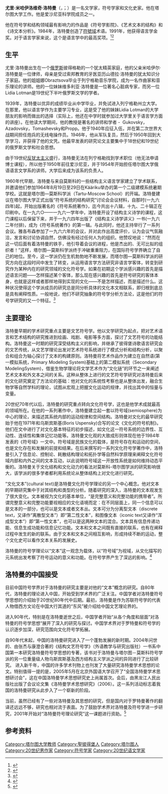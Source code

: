 {{多個問題|
{{Copy edit|time=2022-03-05T08:09:52+00:00}}
{{Citecheck|time=2022-03-05T08:09:52+00:00}}
{{Original research|time=2022-03-05T08:09:52+00:00}}
}}
'''尤里·米哈伊洛维奇·洛特曼'''（{{lang-ru|Ю́рий Миха́йлович Ло́тман}}，{{lang-et|Juri Lotman}}；{{bd|1922年|2月28日|1993年10月28日|}}）是一名文学家，符号学家和文化史家。他在塔尔图大学工作。他是爱沙尼亚科学院成员之一。

他在符号学和结构领域最有影响力的作品是《符号学影院》、《艺术文本的结构》和《诗文本分析》。1984年，洛特曼创造了[[符號域|符號域]]术语。1991年，他获得语言学金奖。对于语言学家来说，这个是语言学中的最高奖项。<ref>{{Cite web |url=http://insop.org/index.php?p=1_8_Ancient-Medal-Winners |title=存档副本 |accessdate=2016-03-18 |archive-date=2016-03-03 |archive-url=https://web.archive.org/web/20160303171535/http://insop.org/index.php?p=1_8_Ancient-Medal-Winners |dead-url=no }}</ref><ref>{{Cite web |url=https://www.academia.edu/3624267/Lotman_s_legacy_in_modelling_of_semiosis_%E6%B4%9B%E7%89%B9%E6%9B%BC%E5%9C%A8%E6%84%8F%E6%8C%87%E8%BF%87%E7%A8%8B%E6%A8%A1%E5%BC%8F%E5%8C%96%E6%96%B9%E9%9D%A2%E7%9A%84%E9%81%97%E4%BA%A7_ |title=Kull, Kalevi; Wang, Yongxiang (卡拉威·库尔;王永祥) 2012. Lotman’s legacy in modelling of semiosis (洛特曼在意指过程模式化方面的遗产), Russian Literature & Arts (俄罗斯文艺) 3: 103–109. |accessdate=2020-10-08 |archive-date=2019-06-06 |archive-url=https://web.archive.org/web/20190606080112/https://www.academia.edu/3624267/Lotman_s_legacy_in_modelling_of_semiosis_%E6%B4%9B%E7%89%B9%E6%9B%BC%E5%9C%A8%E6%84%8F%E6%8C%87%E8%BF%87%E7%A8%8B%E6%A8%A1%E5%BC%8F%E5%8C%96%E6%96%B9%E9%9D%A2%E7%9A%84%E9%81%97%E4%BA%A7_ |dead-url=no }}</ref>

== 生平 ==
尤里·洛特曼出生在一个[[俄罗斯|俄罗斯]]彼得格勒的一个犹太精英家庭，他的父亲米哈伊尔·洛特曼是一位律师，母亲是受过索邦教育的牙医亚历山德拉·洛特曼的犹太知识分子家庭。他的姐姐娜Obraztsova毕业于列宁格勒音乐学院，成为一名作曲家和音乐理论的讲师。他的一位妹妹维多利亚·洛特曼是一位著名心脏病专家，而另一位Lidia Lotman是19世纪下半叶俄罗斯文学的学者。

1939年，洛特曼以优异的成绩毕业从中学毕业，并免试进入列宁格勒州立大学。在那里，他以语言学作为主要学习专业，这是受了他的妹妹Lidia Lotman的大学朋友的影响而做出的选择（实际上，他还在中学时就参加过大学里关于语言学方面的讲座）。在他读大学期间，他的教授是著名的讲师和学者 -  Gukovsky，Azadovsky，Tomashevsky和Propp。他于1940年应征入伍，并在第二次世界大战期间担任炮兵的无线电操作员。1946年，他从军队复员，然后于1950年回到大学学习，并获得了他的文凭。他最早发表的研究论文主要集中于18世纪和19世纪的俄罗斯文学和社会思想。

由于19世纪[[反犹太主义|反犹太主义]]盛行，洛特曼无法在列宁格勒找到学术职位（他无法申请博士课程），所以他于1950年前往爱沙尼亚，并于1954年开始担任塔尔图大学俄语语言文学系的讲师。大学后来成为该系的负责人。

1960年代早期，洛特曼与来自莫斯科的一些结构主义语言学家建立了学术联系，并邀请他们参加1964年8月19日至29日在Kääriku举办的第一个二级建模系统暑期学校。这就是塔尔图—莫斯科学派（Tartu-Moscow School）的开端。洛特曼建议在塔尔图大学正式出版“符号系统的结构研究”讨论会会议材料，自那时(一九六四年)起，开始出版著名的《符号系统著作》，迄今共出十八辑，十九、二十辑正在印刷中。在一九六○——一九六一学年中，洛特曼开设了结构主义诗学的课程，这门课程以后保留下来，并于一九六四年出版了《结构主义诗学讲义》一书(一九六二年付排)，成为《符号系统著作》的第一辑。与此同时，他还主持举行了一系列会议。雅各布森参加了一九六六年的会议，并对此作出高度评价，认为会议气氛融洽，发言和讨论协调自然，仿佛没有经过任何人为的组织。他赞叹地说：“然而在这一切后面有着洛特曼的铁手，他引导着会议的进程，他是杰出的、无可比拟的组织者！”这样，塔尔图—莫斯科学派终于冲破重重阻力，在国际符号学界确立了自己的地位。至今，这一学派仍在生机勃勃地不断发展，而塔尔图—莫斯科学派的研究方向在这段时间中发生了转变，从运用语言学方法研究非语言学客体，转变到研究作为某种内在的研究领域的文化符号学。如果在初期这个学派感兴趣的首先是描述语言问题——怎样描述某个客体，那么现在感兴趣的首先是符号研究的客体本身，也就是这样或者那样地得到实现的文化——不是怎样描述，而是描述什么。这种状况使得这个学派成员的研究总是同分析具体的文化本文相联系，即归根到底总是具有阐释性质。一般地说，他们不研究抽象的符号学分析方法论，这是他们的符号学研究的又一个特征。<ref>{{cite web|title=记苏联符号学家洛特曼和乌斯宾斯基|url=http://www.readers365.com/dushu20nian/87/30118.htm|accessdate=1986|author1=凌继尧/丁聪|archive-date=2019-06-26|archive-url=https://web.archive.org/web/20190626180304/http://www.readers365.com/dushu20nian/87/30118.htm|dead-url=no}}</ref><br />

== 主要理论 ==
洛特曼早期的学术研究重点主要是文艺符号学。他以文学研究为起点，把对艺术语言和艺术结构的研究推进到绘画、戏剧、电影等多方面，探讨了文艺符号的功能结构。洛特曼这一时期的研究深受结构主义的影响，并继承了彼得堡诗歌语言研究会的文艺传统，从文艺学理论出发对艺术符号系统进行了模式分析和结构分析，以聚合和组合为轴心探讨了文本的构建原则。洛特曼将艺术作品作为建立在自然语(第一模拟系统，Primary Modeling System)基础上的第二模拟系统（Secondary ModelingSystem)，借鉴生物学理论将文学艺术作为“文化链”的环节之一来阐述艺术文本和外文本之间的关系。这种从整体上进行的文艺符号学研究对洛特曼后来的文化研究奠定了方法论的基础：他对文化的系统性考察也是从整体出发，融合生物学等自然学科的理论，试图从宏观上把握文化运动的规律，并找出其中的恒量与变量。

20世纪70年代以后，洛特曼的研究重点转向文化符号学，这也是他学术成就最高的领域所在。在他的一系列著作中，洛特曼建立起一套以符号域(semiosphere)为中心的理论，来描述其系统内部的运动规律和空间结构。洛特曼对文化的最早研究始于他在1971年和乌斯宾斯基(Boris Uspensky)合写的论文《文化的符号机制》。他们在文中进行了对文化基本特征的初步描述，如文化这一符号系统的边界性、互动性、连续性和集体记忆功能等。洛特曼文化观的大致成形则体现在他于1984年发表的《符号域》一文中。符号域是民族文化的载体，是符号存在和运动的空间，也是文化存在和发展的前提和结果。在后来撰写的一系列文化符号学著作中，洛特曼引入了信息论、控制论、耗散结构理论和拓扑学等自然科学原理来阐释文化符号域内部和内外之间的文本互动，以此说明符号域这一开放性系统是如何维持动态平衡的。洛特曼关于文化结构和文化动力的看法对莫斯科-塔尔图学派的研究影响很大，该学派的很多学者都利用系统论从整体结构上对文化进行研究。

“文化文本”(cultural text)是洛特曼文化符号学理论的另一个中心概念。他对文本的早期研究集中于对其结构和类型的分析。随着研究的深入，洛特曼的文本观发生了很大变化。文本被视为文化的基本单位，“是完整意义和完整功能的携带者”。所谓完整意义和完整功能要视相应的文化语境而定：在不同层面上，同一个信息可以是文本的一部分，也可以是文本或者文本丛。文本可分为分离型文本（discrete text，又译作“离散型文本”）即“第二性文本”，和图像文本（iconic text又译作“浑成型文本”）即“第一性文本”，也可以是这两种文本的混合。文本具有信息传递功能、信息生成功能和信息记忆功能。文本和文本之间既有直接的联系，也有在阐释过程中发生的新的联系。由于文本和文本之间相互影响，形成持续不断的运动，整个文化史可以看作文本关系的发展史。

洛特曼的符号学理论以“文本”这一观念为载体，以“符号域”为视域，从文化描写的元系统出发考察了符号运动的意义和功能。在符号学界产生了深远的影响。<ref>{{cite web|title=尤里·洛特曼|url=https://chuansongme.com/n/802724|author1=四川大学符号学|accessdate=2019-06-26|archive-date=2019-06-26|archive-url=https://web.archive.org/web/20190626180259/https://chuansongme.com/n/802724|dead-url=no}}</ref>

== 洛特曼的中国接受 ==
目前中国符号学界对于洛特曼的研究主要是对他的“文本”概念的研究。自80年代，洛特曼的理论进入中国，开始受到学术界的广泛关注。中国学者对洛特曼符号学思想的介绍始于20世纪80年代中后期。最初，洛特曼是作为苏联符号学的代表人物借西方文论在中国大行其道的“东风”被介绍给中国文艺理论界的。

进入90年代，特别是在洛特曼逝世之后，中国学者开始“从各个角度和层面”对洛特曼的符号学思想“展开了深入的研究与探讨。中国学术界对于罗特曼和符号学的认识逐步加深，研究范围向文化符号学拓展。

自90年代末起，中国的洛特曼研究进入了一个蓬勃发展的新时期。2004年问世的、由张杰与康澄合著的《结构文艺符号学》（外语教学与研究出版社）一书系中国第一本研究洛特曼符号学思想的专著，该书对于洛特曼与塔尔图－莫斯科符号学派的另一位重量级人物乌斯宾斯基及西方结构主义学派之间的异同进行了比较研究。
进入新千年，中国的许多学术刊物上也刊发了大量研究洛特曼学术思想的论文。特别值得一提的是，2005年5月在北京外国语大学召开了“全国洛特曼学术思想研讨会”，这在中国洛特曼学术思想研究史上尚属首次。会后，由黑龙江人民出版社出版了会议论文集《洛特曼学术思想研究》（2006）。这一系列活动标志着我国的洛特曼研究从此步入了一个崭新的阶段。

当前，虽然已经有了一些对洛特曼及其思想的研究，但是国内对于罗特曼著作的翻译还远远不够，研究也相对流于表面。为了鼓励学术界对洛特曼及符号学进一步研究，2001年开始对“洛特曼符号理论研究”这一课题进行资助。<ref>{{cite web|title=洛特曼在中国|url=https://wenku.baidu.com/view/62db7f6d011ca300a6c390eb.html|author1=佚名|accessdate=2019-06-27|archive-date=2019-06-27|archive-url=https://web.archive.org/web/20190627064158/https://wenku.baidu.com/view/62db7f6d011ca300a6c390eb.html|dead-url=no}}</ref><br />

==参考资料==
{{refs}}

{{normdaten}}
{{DEFAULTSORT:lotman}}
[[Category:塔尔图大学教师|Category:塔尔图大学教师]]
[[Category:聖彼得堡人|Category:聖彼得堡人]]
[[Category:塔尔图人|Category:塔尔图人]]
[[Category:20世纪男作家|Category:20世纪男作家]]
[[Category:符号学家|Category:符号学家]]
[[Category:20世纪语文学家|Category:20世纪语文学家]]